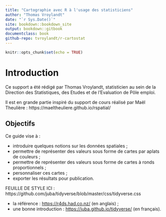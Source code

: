 ```yaml
--- 
title: "Cartographie avec R à l'usage des statisticiens"
author: "Thomas Vroylandt"
date: "`r Sys.Date()`"
site: bookdown::bookdown_site
output: bookdown::gitbook
documentclass: book
github-repo: tvroylandt/r-cartostat
---
```


```r
knitr::opts_chunk$set(echo = TRUE)
```

# Introduction {-}

Ce support a été rédigé par Thomas Vroylandt, statisticien au sein de la Direction des Statistiques, des Etudes et de l'Evaluation de Pôle emploi.

Il est en grande partie inspiré du support de cours réalisé par Maël Theulière : https://maeltheuliere.github.io/rspatial/

## Objectifs {-}

Ce guide vise à :

+ introduire quelques notions sur les données spatiales ;
+ permettre de représenter des valeurs sous forme de cartes par aplats de couleurs ;
+ permettre de représenter des valeurs sous forme de cartes à ronds proportionnels ;
+ personnaliser ces cartes ;
+ exporter les résultats pour publication.



FEUILLE DE STYLE ICI : https://github.com/juba/tidyverse/blob/master/css/tidyverse.css


+ la référence : [https://r4ds.had.co.nz/](https://r4ds.had.co.nz/) (en anglais) ;
+ une bonne introduction : [https://juba.github.io/tidyverse/](https://juba.github.io/tidyverse/) (en français).
